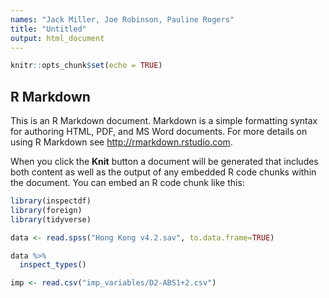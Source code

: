 ```yaml
---
names: "Jack Miller, Joe Robinson, Pauline Rogers"
title: "Untitled"
output: html_document
---
```


```r
knitr::opts_chunk$set(echo = TRUE)
```

## R Markdown

This is an R Markdown document. Markdown is a simple formatting syntax for authoring HTML, PDF, and MS Word documents. For more details on using R Markdown see <http://rmarkdown.rstudio.com>.

When you click the **Knit** button a document will be generated that includes both content as well as the output of any embedded R code chunks within the document. You can embed an R code chunk like this:

```r
library(inspectdf)
library(foreign)
library(tidyverse)
```

```r
data <- read.spss("Hong Kong v4.2.sav", to.data.frame=TRUE)
```

```r
data %>% 
  inspect_types()
```

```r
imp <- read.csv("imp_variables/D2-ABS1+2.csv")
```

